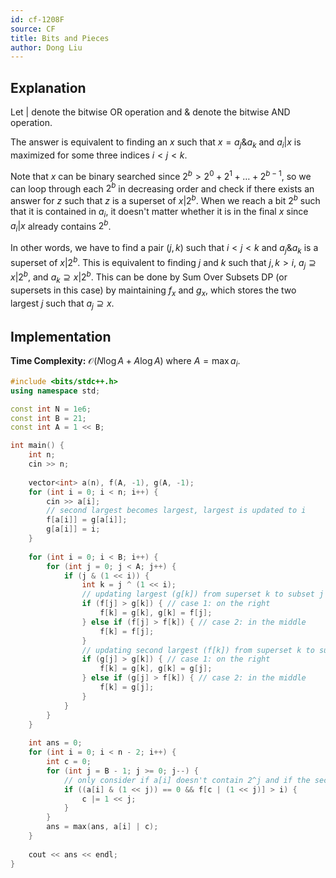 ```yaml
---
id: cf-1208F
source: CF
title: Bits and Pieces
author: Dong Liu
---
```


## Explanation

Let $|$ denote the bitwise OR operation and $\&$ denote the bitwise AND operation.

The answer is equivalent to finding an $x$ such that $x=a_j\&a_k$ and $a_i|x$ is maximized for some three indices $i<j<k$.

Note that $x$ can be binary searched since $2^b>2^0+2^1+\dots+2^{b-1}$, so we can loop through each $2^b$ in decreasing order and check if there exists an answer for $z$ such that $z$ is a superset of $x|2^b$. When we reach a bit $2^b$ such that it is contained in $a_i$, it doesn't matter whether it is in the final $x$ since $a_i|x$ already contains $2^b$.

In other words, we have to find a pair $(j, k)$ such that $i<j<k$ and $a_j\&a_k$ is a superset of $x|2^b$. This is equivalent to finding $j$ and $k$ such that $j, k>i$, $a_j\supseteq x|2^b$, and $a_k\supseteq x|2^b$. This can be done by Sum Over Subsets DP (or supersets in this case) by maintaining $f_x$ and $g_x$, which stores the two largest $j$ such that $a_j\supseteq x$.

## Implementation

**Time Complexity:** $\mathcal{O}(N\log A + A\log A)$ where $A=\max a_i$.

<LanguageSection>

<CPPSection>

```cpp
#include <bits/stdc++.h>
using namespace std;

const int N = 1e6;
const int B = 21;
const int A = 1 << B;

int main() {
	int n;
	cin >> n;
	
	vector<int> a(n), f(A, -1), g(A, -1);
	for (int i = 0; i < n; i++) {
		cin >> a[i];
		// second largest becomes largest, largest is updated to i
		f[a[i]] = g[a[i]];
		g[a[i]] = i;
	}
	
	for (int i = 0; i < B; i++) {
		for (int j = 0; j < A; j++) {
			if (j & (1 << i)) {
				int k = j ^ (1 << i);
				// updating largest (g[k]) from superset k to subset j
				if (f[j] > g[k]) { // case 1: on the right
					f[k] = g[k], g[k] = f[j];
				} else if (f[j] > f[k]) { // case 2: in the middle
					f[k] = f[j];
				}
				// updating second largest (f[k]) from superset k to subset j
				if (g[j] > g[k]) { // case 1: on the right
					f[k] = g[k], g[k] = g[j];
				} else if (g[j] > f[k]) { // case 2: in the middle
					f[k] = g[j];
				}
			}
		}
	}
	
	int ans = 0;
	for (int i = 0; i < n - 2; i++) {
		int c = 0;
		for (int j = B - 1; j >= 0; j--) {
			// only consider if a[i] doesn't contain 2^j and if the second largest is greater than i
			if ((a[i] & (1 << j)) == 0 && f[c | (1 << j)] > i) {
				c |= 1 << j;
			}
		}
		ans = max(ans, a[i] | c);
	}
	
	cout << ans << endl;
}
```

</CPPSection>

</LanguageSection>
